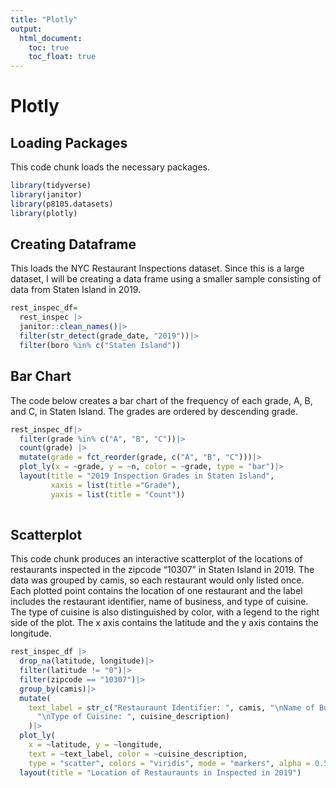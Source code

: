 ```yaml
---
title: "Plotly"
output: 
  html_document:
    toc: true
    toc_float: true
---
```


# Plotly
## Loading Packages
This code chunk loads the necessary packages.
```r
library(tidyverse)
library(janitor)
library(p8105.datasets)
library(plotly)
```

## Creating Dataframe
This loads the NYC Restaurant Inspections dataset. Since this is a large dataset, I will be creating a data frame using a smaller sample consisting of data from Staten Island in 2019.  
```r
rest_inspec_df=
  rest_inspec |>
  janitor::clean_names()|>
  filter(str_detect(grade_date, "2019"))|>
  filter(boro %in% c("Staten Island"))
```


## Bar Chart

The code below creates a bar chart of the frequency of each grade, A, B, and C, in Staten Island. The grades are ordered by descending grade.
```r
rest_inspec_df|>
  filter(grade %in% c("A", "B", "C"))|>
  count(grade) |>
  mutate(grade = fct_reorder(grade, c("A", "B", "C")))|>
  plot_ly(x = ~grade, y = ~n, color = ~grade, type = "bar")|>
  layout(title = "2019 Inspection Grades in Staten Island",
         xaxis = list(title ="Grade"),
         yaxis = list(title = "Count"))
  
```

## Scatterplot
This code chunk produces an interactive scatterplot of the locations of restaurants inspected in the zipcode "10307" in Staten Island in 2019. The data was grouped by camis, so each restaurant would only listed once. Each plotted point contains the location of one restaurant and the label includes the restaurant identifier, name of business, and type of cuisine. The type of cuisine is also distinguished by color, with a legend to the right side of the plot. The x axis contains the latitude and the y axis contains the longitude.
```r
rest_inspec_df |>
  drop_na(latitude, longitude)|>
  filter(latitude != "0")|>
  filter(zipcode == "10307")|>
  group_by(camis)|>
  mutate(
    text_label = str_c("Restauraunt Identifier: ", camis, "\nName of Business: ", dba,
      "\nType of Cuisine: ", cuisine_description)
    )|>
  plot_ly(
    x = ~latitude, y = ~longitude, 
    text = ~text_label, color = ~cuisine_description, 
    type = "scatter", colors = "viridis", mode = "markers", alpha = 0.5)|>
  layout(title = "Location of Restauraunts in Inspected in 2019")
```

